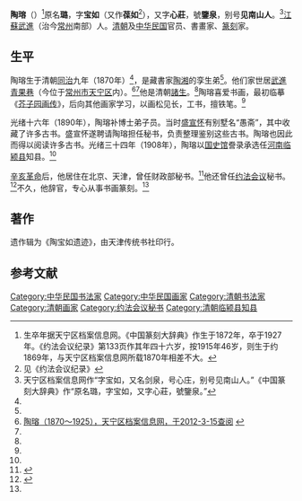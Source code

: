 '''陶瑢'''（{{bd|1870年||1925年|}}）<ref>生卒年据天宁区档案信息网。《中国篆刻大辞典》作生于1872年，卒于1927年。《约法会议纪录》第133页作其年四十六岁，按1915年46岁，则生于约1869年，与天宁区档案信息网所载1870年相差不大。</ref>原名'''璐'''，字'''宝如'''（又作'''葆如'''<ref>见《约法会议纪录》</ref>），又字'''心莊'''，號'''鑒泉'''，别号'''见南山人'''。<ref>天宁区档案信息网作“字宝如，又名剑泉，号心庄，别号见南山人。”《中国篆刻大辞典》作“原名璐，字宝如，又字心莊，號鑒泉。”</ref>[[江蘇|江蘇]][[武進|武進]]（治今[[常州|常州]]南部）人。[[清朝|清朝]]及[[中华民国|中华民国]]官员、書畫家、[[篆刻|篆刻]]家。

==生平==
陶瑢生于清朝[[同治|同治]]九年（1870年）<ref name=tn/>，是藏書家[[陶湘|陶湘]]的孪生弟<ref name=zk/>。他们家世居[[武進|武進]][[青果巷|青果巷]]（今位于[[常州市|常州市]][[天宁区|天宁区]]内）。<ref name=tn>[http://daj.cztn.gov.cn/node/jindairenwu/2011-11-25/1111251035489942784.html 陶瑢（1870～1925），天宁区档案信息网，于2012-3-15查阅] {{webarchive|url=https://web.archive.org/web/20160310083154/http://daj.cztn.gov.cn/node/jindairenwu/2011-11-25/1111251035489942784.html |date=2016-03-10 }}</ref><ref name=zk/>他是清朝[[諸生|諸生]]。<ref name=zk/>陶瑢喜爱书画，最初临摹《[[芥子园画传|芥子园画传]]》，后向其他画家学习，以画松见长，工书，擅铁笔。<ref name=tn/>

光绪十六年（1890年），陶瑢补博士弟子员。当时[[盛宣怀|盛宣怀]]有别墅名“愚斋”，其中收藏了许多古书。盛宣怀遂聘请陶瑢担任秘书，负责整理鉴别这些古书。陶瑢也因此而得以阅读许多古书。光绪三十四年（1908年），陶瑢以[[国史馆|国史馆]]誊录承选任[[河南|河南]][[临颍县|临颍县]]知县。<ref name=tn/>

[[辛亥革命|辛亥革命]]后，他居住在北京、天津，曾任财政部秘书。<ref name=zk>{{Cite book<!--|和書-->|author =|title =中国篆刻大辞典|year = 2003|publisher =上海辭書出版社|location=上海|isbn =|page= }}</ref>他还曾任[[约法会议|约法会议]]秘书。<ref>{{Cite book<!--|和書-->|author =约法会议秘书厅编 |title =约法会议纪录|year = 1915|publisher =约法会议秘书厅|location=北京|isbn =|page=133 }}</ref>不久，他辞官，专心从事书画篆刻。<ref name=tn/>

==著作==
遗作辑为《陶宝如遗迹》，由天津传统书社印行。

==参考文献==
{{reflist}}

{{DEFAULTSORT:Tao陶}}
[[Category:中华民国书法家|Category:中华民国书法家]]
[[Category:中华民国画家|Category:中华民国画家]]
[[Category:清朝书法家|Category:清朝书法家]]
[[Category:清朝画家|Category:清朝画家]]
[[Category:约法会议秘书|Category:约法会议秘书]]
[[Category:清朝临颍县知县|Category:清朝临颍县知县]]


{{清朝人物小作品}}